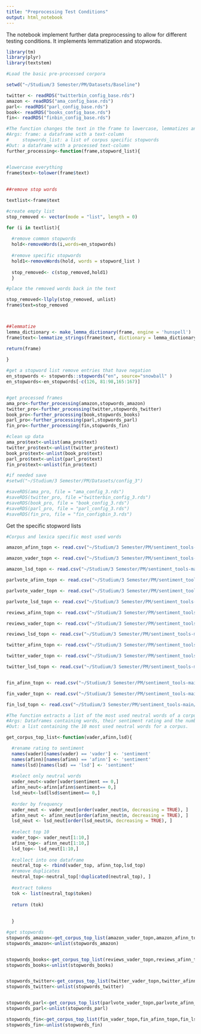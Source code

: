 ---
title: "Preprocessing Test Conditions"
output: html_notebook
---

The notebook implement further data preprocessing to allow for different testing conditions. It implements lemmatization and stopwords. 
```{r}
library(tm)
library(plyr)
library(textstem)
```

```{r}
#Load the basic pre-processed corpora

setwd("~/Studium/3 Semester/PM/Datasets/Baseline")

twitter <- readRDS("twitterbin_config_base.rds")
amazon <- readRDS("ama_config_base.rds")
parl<- readRDS("parl_config_base.rds")
book<- readRDS("books_config_base.rds")
fin<- readRDS("finbin_config_base.rds")

```

```{r}
#The function changes the text in the frame to lowercase, lemmatizes and removes common stopwords. Additionally corpus specific stopwords are removed
#Args: frame: a dataframe with a text-column 
#     stopwords_list: a list of corpus specific stopwords
#Out: a dataframe with a processed text-column
further_processing<-function(frame,stopword_list){


#lowercase everything   
frame$text<-tolower(frame$text)  
 
 
##remove stop words

textlist<-frame$text

#create empty list
stop_removed <- vector(mode = "list", length = 0) 

for (i in textlist){
   
  #remove common stopwords
  hold<-removeWords(i,words=en_stopwords)
  
  #remove specific stopwords
  hold1<-removeWords(hold, words = stopword_list )
  
  stop_removed<- c(stop_removed,hold1)
  }

#place the removed words back in the text

stop_removed<-llply(stop_removed, unlist)
frame$text=stop_removed  



##lemmatize
lemma_dictionary <- make_lemma_dictionary(frame, engine = 'hunspell')
frame$text<-lemmatize_strings(frame$text, dictionary = lemma_dictionary)  

return(frame)
  
}
```


```{r}

#get a stopword list remove entries that have negation
en_stopwords <- stopwords::stopwords("en", source="snowball" )
en_stopwords<-en_stopwords[-c(126, 81:98,165:167)]


#get processed frames
ama_pro<-further_processing(amazon,stopwords_amazon)
twitter_pro<-further_processing(twitter,stopwords_twitter)
book_pro<-further_processing(book,stopwords_books)
parl_pro<-further_processing(parl,stopwords_parl)
fin_pro<-further_processing(fin,stopwords_fin)

#clean up data
ama_pro$text<-unlist(ama_pro$text)
twitter_pro$text<-unlist(twitter_pro$text)
book_pro$text<-unlist(book_pro$text)
parl_pro$text<-unlist(parl_pro$text)
fin_pro$text<-unlist(fin_pro$text)


```

```{r}
#if needed save
#setwd("~/Studium/3 Semester/PM/Datasets/config_3")

#saveRDS(ama_pro, file = "ama_config_3.rds")
#saveRDS(twitter_pro, file ="twitterbin_config_3.rds")
#saveRDS(book_pro, file = "book_config_3.rds")
#saveRDS(parl_pro, file = "parl_config_3.rds")
#saveRDS(fin_pro, file = "fin_configbin_3.rds")
```




Get the specific stopword lists

```{r}
#Corpus and lexica specific most used words

amazon_afinn_topn <- read.csv("~/Studium/3 Semester/PM/sentiment_tools-main/sentiment_tools-main/implementation/datasets/word_counts/amazon_afinn_topn.csv")

amazon_vader_topn <- read.csv("~/Studium/3 Semester/PM/sentiment_tools-main/sentiment_tools-main/implementation/datasets/word_counts/amazon_vader_topn.csv")

amazon_lsd_topn <- read.csv("~/Studium/3 Semester/PM/sentiment_tools-main/sentiment_tools-main/implementation/datasets/word_counts/amazon_lsd_topn.csv")

parlvote_afinn_topn <- read.csv("~/Studium/3 Semester/PM/sentiment_tools-main/sentiment_tools-main/implementation/datasets/word_counts/parlvote_afinn_topn.csv")

parlvote_vader_topn <- read.csv("~/Studium/3 Semester/PM/sentiment_tools-main/sentiment_tools-main/implementation/datasets/word_counts/parlvote_vader_topn.csv")

parlvote_lsd_topn <- read.csv("~/Studium/3 Semester/PM/sentiment_tools-main/sentiment_tools-main/implementation/datasets/word_counts/parlvote_lsd_topn.csv")

reviews_afinn_topn <- read.csv("~/Studium/3 Semester/PM/sentiment_tools-main/sentiment_tools-main/implementation/datasets/word_counts/reviews_afinn_topn.csv")

reviews_vader_topn <- read.csv("~/Studium/3 Semester/PM/sentiment_tools-main/sentiment_tools-main/implementation/datasets/word_counts/reviews_vader_topn.csv")

reviews_lsd_topn <- read.csv("~/Studium/3 Semester/PM/sentiment_tools-main/sentiment_tools-main/implementation/datasets/word_counts/reviews_lsd_topn.csv")

twitter_afinn_topn <- read.csv("~/Studium/3 Semester/PM/sentiment_tools-main/sentiment_tools-main/implementation/datasets/word_counts/twitter_afinn_topn.csv")

twitter_vader_topn <- read.csv("~/Studium/3 Semester/PM/sentiment_tools-main/sentiment_tools-main/implementation/datasets/word_counts/twitter_vader_topn.csv")

twitter_lsd_topn <- read.csv("~/Studium/3 Semester/PM/sentiment_tools-main/sentiment_tools-main/implementation/datasets/word_counts/twitter_lsd_topn.csv")


fin_afinn_topn <- read.csv("~/Studium/3 Semester/PM/sentiment_tools-main/sentiment_tools-main/implementation/datasets/word_counts/finance_afinn_topn.csv")

fin_vader_topn <- read.csv("~/Studium/3 Semester/PM/sentiment_tools-main/sentiment_tools-main/implementation/datasets/sentiment_data/finance_vader_topn.csv")

fin_lsd_topn <- read.csv("~/Studium/3 Semester/PM/sentiment_tools-main/sentiment_tools-main/implementation/datasets/word_counts/finance_lsd_topn.csv")


```


```{r}
#The function extracts a list of the most used neutral words of a corpus for further use as a stop word list
#Args: Dataframes containing words, their sentiment rating and the number they are used, specific for each lexica
#Out: a list containing the 10 most used neutral words for a corpus. 

get_corpus_top_list<-function(vader,afinn,lsd){

  #rename rating to sentiment
  names(vader)[names(vader) == 'vader'] <- 'sentiment'
  names(afinn)[names(afinn) == 'afinn'] <- 'sentiment'
  names(lsd)[names(lsd) == 'lsd'] <- 'sentiment'
  
  #select only neutral words
  vader_neut<-vader[vader$sentiment == 0,]
  afinn_neut<-afinn[afinn$sentiment== 0,]
  lsd_neut<-lsd[lsd$sentiment== 0,]
  
  #order by frequency
  vader_neut <- vader_neut[order(vader_neut$n, decreasing = TRUE), ] 
  afinn_neut <- afinn_neut[order(afinn_neut$n, decreasing = TRUE), ] 
  lsd_neut <- lsd_neut[order(lsd_neut$n, decreasing = TRUE), ] 
  
  #select top 10
  vader_top<- vader_neut[1:10,]
  afinn_top<- afinn_neut[1:10,]
  lsd_top<- lsd_neut[1:10,]
  
  #collect into one dataframe
  neutral_top <- rbind(vader_top, afinn_top,lsd_top)
  #remove duplicates
  neutral_top<-neutral_top[!duplicated(neutral_top), ]
  
  #extract tokens
  tok <- list(neutral_top$token)   
  
  return (tok)
 
  
  }


```


```{r}
#get stopwords
stopwords_amazon<-get_corpus_top_list(amazon_vader_topn,amazon_afinn_topn,amazon_lsd_topn)
stopwords_amazon<-unlist(stopwords_amazon)


stopwords_books<-get_corpus_top_list(reviews_vader_topn,reviews_afinn_topn,reviews_lsd_topn)
stopwords_books<-unlist(stopwords_books)


stopwords_twitter<-get_corpus_top_list(twitter_vader_topn,twitter_afinn_topn,twitter_lsd_topn)
stopwords_twitter<-unlist(stopwords_twitter)


stopwords_parl<-get_corpus_top_list(parlvote_vader_topn,parlvote_afinn_topn,parlvote_lsd_topn)
stopwords_parl<-unlist(stopwords_parl)

stopwords_fin<-get_corpus_top_list(fin_vader_topn,fin_afinn_topn,fin_lsd_topn)
stopwords_fin<-unlist(stopwords_fin)
```


